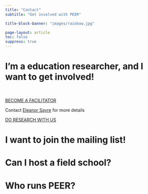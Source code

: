 ```yaml
---
title: "Contact"
subtitle: "Get involved with PEER"

title-block-banner: "images/rainbow.jpg"

page-layout: article
toc: false
suppress: true
---
```



# I'm a education researcher, and I want to get involved!

&nbsp;  

:::::: {.quarto-listing .quarto-listing-container-grid}
::::: {.list .grid .quarto-listing-cols-2}
::::{.g-col-1 .text-center}
:::{globe-icon}
```{=HTML}
<i class="bi bi-globe2"></i>
```

:::

:::{become-facilitator-button}
```{=HTML}
<a class="btn btn-primary rounded-pill text-center" data-margin-top="0" data-margin-bottom="0" href="https://www.zaposa.com/contact-me">
    <p>BECOME A FACILITATOR</p>
</a>
```
:::

Contact [Eleanor Sayre](https://www.zaposa.com/contact-me) for more details

::::

::::{.g-col-1 .text-center}

:::{hand-icon}
```{=HTML}
<i class="bi bi-person-raised-hand"></i>
```

:::

:::{research-button}
```{=HTML}
<a class="btn btn-primary rounded-pill text-center" data-margin-top="0" data-margin-bottom="0" href="https://www.zaposa.com/home2/researcher-training">
    <p>DO RESEARCH WITH US</p>
</a>
```
:::
::::
:::::
::::::

# I want to join the mailing list!

# Can I host a field school?

# Who runs PEER?